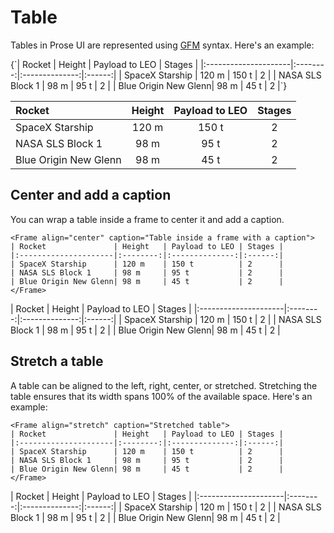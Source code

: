 # Table

Tables in Prose UI are represented using [GFM](https://github.github.com/gfm/#tables-extension-) syntax. Here's an example:

<CodeBlock language="md" title="Table using the gfm syntax">
{`| Rocket               | Height   | Payload to LEO | Stages |
|:---------------------|:--------:|:--------------:|:------:|
| SpaceX Starship      | 120 m    | 150 t          | 2      |
| NASA SLS Block 1     | 98 m     | 95 t           | 2      |
| Blue Origin New Glenn| 98 m     | 45 t           | 2      |`}
</CodeBlock>



| Rocket               | Height   | Payload to LEO | Stages |
|:---------------------|:--------:|:--------------:|:------:|
| SpaceX Starship      | 120 m    | 150 t          | 2      |
| NASA SLS Block 1     | 98 m     | 95 t           | 2      |
| Blue Origin New Glenn| 98 m     | 45 t           | 2      |


## Center and add a caption

You can wrap a table inside a frame to center it and add a caption.

```mdx title="A centered table with a caption"
<Frame align="center" caption="Table inside a frame with a caption">
| Rocket               | Height   | Payload to LEO | Stages |
|:---------------------|:--------:|:--------------:|:------:|
| SpaceX Starship      | 120 m    | 150 t          | 2      |
| NASA SLS Block 1     | 98 m     | 95 t           | 2      |
| Blue Origin New Glenn| 98 m     | 45 t           | 2      |
</Frame>
```

<Frame align="center" caption="Table inside a frame with a caption">
| Rocket               | Height   | Payload to LEO | Stages |
|:---------------------|:--------:|:--------------:|:------:|
| SpaceX Starship      | 120 m    | 150 t          | 2      |
| NASA SLS Block 1     | 98 m     | 95 t           | 2      |
| Blue Origin New Glenn| 98 m     | 45 t           | 2      |
</Frame>



## Stretch a table

A table can be aligned to the left, right, center, or stretched.
Stretching the table ensures that its width spans 100% of the available space. Here's an example:

```mdx title="A stretched table with a caption"
<Frame align="stretch" caption="Stretched table">
| Rocket               | Height   | Payload to LEO | Stages |
|:---------------------|:--------:|:--------------:|:------:|
| SpaceX Starship      | 120 m    | 150 t          | 2      |
| NASA SLS Block 1     | 98 m     | 95 t           | 2      |
| Blue Origin New Glenn| 98 m     | 45 t           | 2      |
</Frame>
```

<Frame align="stretch" caption="Stretched table">
| Rocket               | Height   | Payload to LEO | Stages |
|:---------------------|:--------:|:--------------:|:------:|
| SpaceX Starship      | 120 m    | 150 t          | 2      |
| NASA SLS Block 1     | 98 m     | 95 t           | 2      |
| Blue Origin New Glenn| 98 m     | 45 t           | 2      |
</Frame>

